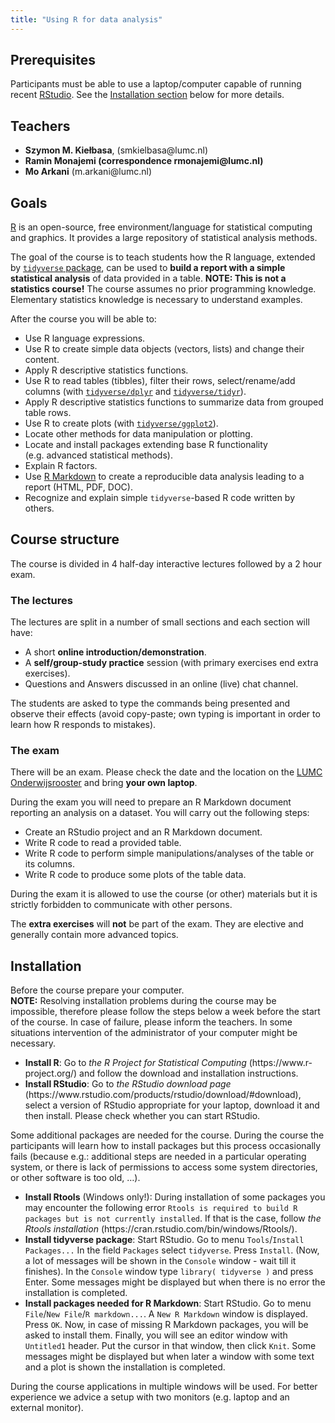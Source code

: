 ```yaml
---
title: "Using R for data analysis"
---
```


## Prerequisites

Participants must be able to use a laptop/computer capable of running recent 
[RStudio](https://www.rstudio.com/products/rstudio/).
See the [Installation section](#installation) below for more details.

## Teachers

- **Szymon M. Kiełbasa**, (smkielbasa[]()@lumc.nl)
- **Ramin Monajemi (correspondence rmonajemi@lumc.nl)**
- **Mo Arkani** (m.arkani[]()@lumc.nl)

## Goals

[R](https://www.r-project.org/) is an open-source, free environment/language for statistical computing and graphics.
It provides a large repository of statistical analysis methods. 

The goal of the course is to teach students how the R language, extended by [`tidyverse` package](https://www.tidyverse.org), can be used to **build a report with a simple statistical analysis** of data provided in a table.
**NOTE: This is not a statistics course!**
The course assumes no prior programming knowledge. 
Elementary statistics knowledge is necessary to understand examples.

After the course you will be able to:

- Use R language expressions.
- Use R to create simple data objects (vectors, lists) and change their content.
- Apply R descriptive statistics functions.
- Use R to read tables (tibbles), filter their rows, select/rename/add columns (with [`tidyverse/dplyr`](https://dplyr.tidyverse.org/) and [`tidyverse/tidyr`](https://tidyr.tidyverse.org/)).
- Apply R descriptive statistics functions to summarize data from grouped table rows.
- Use R to create plots (with [`tidyverse/ggplot2`](https://ggplot2.tidyverse.org/)).
- Locate other methods for data manipulation or plotting.
- Locate and install packages extending base R functionality (e.g. advanced statistical methods).
- Explain R factors.
- Use [R Markdown](http://rmarkdown.rstudio.com/) to create a reproducible data analysis leading to a report (HTML, PDF, DOC).
- Recognize and explain simple `tidyverse`-based R code written by others.

## Course structure

The course is divided in 4 half-day interactive lectures followed by a 2 hour exam.

### The lectures

The lectures are split in a number of small sections and each section will have:

- A short **online introduction/demonstration**.
- A **self/group-study practice** session (with primary exercises end extra exercises).
- Questions and Answers discussed in an online (live) chat channel.

The students are asked to type the commands being presented and observe their effects (avoid copy-paste; own typing is important in order to learn how R responds to mistakes).

### The exam

There will be an exam. 
Please check the date and the location on the [LUMC Onderwijsrooster](https://rooster.universiteitleiden.nl/schedule) and bring **your own laptop**.


During the exam you will need to prepare an R Markdown document reporting an analysis on a dataset.
You will carry out the following steps:

- Create an RStudio project and an R Markdown document.
- Write R code to read a provided table.
- Write R code to perform simple manipulations/analyses of the table or its columns.
- Write R code to produce some plots of the table data.

During the exam it is allowed to use the course (or other) materials but it is strictly forbidden to communicate with other persons.

The **extra exercises** will **not** be part of the exam. They are elective and generally contain more advanced topics.

## Installation

Before the course prepare your computer.  
**NOTE:** Resolving installation problems during the course may be impossible,
therefore please follow the steps below a week before the start of the course.
In case of failure, please inform the teachers. In some situations intervention
of the administrator of your computer might be necessary.

- **Install R**: Go to *the R Project for Statistical Computing* (https://www.r-project.org/) and follow the download and installation instructions.
- **Install RStudio**: Go to *the RStudio download page* (https://www.rstudio.com/products/rstudio/download/#download), select a version of RStudio appropriate for your laptop, download it and then install. Please check whether you can start RStudio.

Some additional packages are needed for the course.
During the course the participants will learn how to install packages but this process occasionally fails (because e.g.: additional steps are needed in a particular operating system, or there is lack of permissions to access some system directories, or other software is too old, ...).

- **Install Rtools** (Windows only!): During installation of some packages you may encounter the following error `Rtools is required to build R packages but is not currently installed`. If that is the case, follow *the Rtools installation* (https://cran.rstudio.com/bin/windows/Rtools/).
- **Install tidyverse package**: Start RStudio. Go to menu `Tools`/`Install Packages...` In the field `Packages` select `tidyverse`. Press `Install`. (Now, a lot of messages will be shown in the `Console` window - wait till it finishes). In the `Console` window type `library( tidyverse )` and press Enter. Some messages might be displayed but when there is no error the installation is completed.
- **Install packages needed for R Markdown**: Start RStudio. Go to menu `File`/`New File`/`R markdown...`. A `New R Markdown` window is displayed. Press `OK`. Now, in case of missing R Markdown packages, you will be asked to install them. Finally, you will see an editor window with `Untitled1` header. Put the cursor in that window, then click `Knit`. Some messages might be displayed but when later a window with some text and a plot is shown the installation is completed.

During the course applications in multiple windows will be used.
For better experience we advice a setup with two monitors (e.g. laptop and an external monitor).
